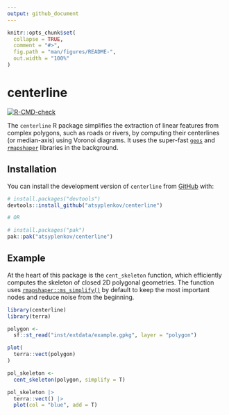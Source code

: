```yaml
---
output: github_document
---
```


<!-- README.md is generated from README.Rmd. Please edit that file -->

```r
knitr::opts_chunk$set(
  collapse = TRUE,
  comment = "#>",
  fig.path = "man/figures/README-",
  out.width = "100%"
)
```

# centerline

<!-- badges: start -->
[![R-CMD-check](https://github.com/atsyplenkov/centerline/actions/workflows/R-CMD-check.yaml/badge.svg)](https://github.com/atsyplenkov/centerline/actions/workflows/R-CMD-check.yaml)
<!-- badges: end -->

The `centerline` R package simplifies the extraction of linear features from complex polygons, such as roads or rivers, by computing their centerlines (or median-axis) using Voronoi diagrams. It uses the super-fast [`geos`](https://paleolimbot.github.io/geos/index.html) and [`rmapshaper`](http://andyteucher.ca/rmapshaper/index.html) libraries in the background.

## Installation

You can install the development version of `centerline` from [GitHub](https://github.com/) with:

``` r
# install.packages("devtools")
devtools::install_github("atsyplenkov/centerline")

# OR

# install.packages("pak")
pak::pak("atsyplenkov/centerline")
```

## Example

At the heart of this package is the `cent_skeleton` function, which efficiently computes the skeleton of closed 2D polygonal geometries. The function uses [`rmapshaper::ms_simplify()`](http://andyteucher.ca/rmapshaper/reference/ms_simplify.html) by default to keep the most important nodes and reduce noise from the beginning.

```r
library(centerline)
library(terra)

polygon <- 
  sf::st_read("inst/extdata/example.gpkg", layer = "polygon")

plot(
  terra::vect(polygon)
)

pol_skeleton <- 
  cent_skeleton(polygon, simplify = T) 

pol_skeleton |> 
  terra::vect() |> 
  plot(col = "blue", add = T)

```

